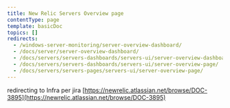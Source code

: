 ```yaml
---
title: New Relic Servers Overview page
contentType: page
template: basicDoc
topics: []
redirects:
  - /windows-server-monitoring/server-overview-dashboard/
  - /docs/server/server-overview-dashboard/
  - /docs/servers/servers-dashboards/servers-ui/server-overview-dashboard/
  - /docs/servers/servers-dashboards/servers-ui/server-overview-page/
  - /docs/servers/servers-pages/servers-ui/server-overview-page/
---
```


redirecting to Infra per jira [https://newrelic.atlassian.net/browse/DOC-3895](https://newrelic.atlassian.net/browse/DOC-3895)
